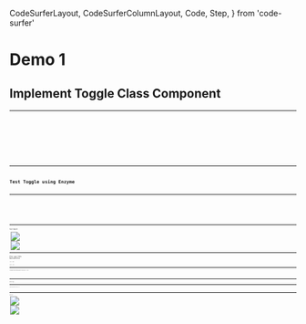   CodeSurferLayout,
  CodeSurferColumnLayout,
  Code,
  Step,
} from 'code-surfer'

# Demo 1

## Implement Toggle Class Component

<Toggle />

---

<CodeSurferLayout>
  <Code
    code={require('!!raw-loader!./Toggle.0.js').default}
    lang="jsx"
    title="Implement Toggle Class Component"
  />
  <Code
    code={require('!!raw-loader!./Toggle.1.js').default}
    focus="5:7"
    lang="jsx"
    title="Implement Toggle Class Component"
    subtitle="toggle state"
  />
  <Code
    code={require('!!raw-loader!./Toggle.2.js').default}
    focus="9:11"
    lang="jsx"
    title="Implement Toggle Class Component"
    subtitle="handleToggle function to switch the toggle"
  />
  <Code
    code={require('!!raw-loader!./Toggle.3.js').default}
    focus="16[15:48]"
    lang="jsx"
    title="Implement Toggle Class Component"
    subtitle="Render toggle state"
  />
  <Code
    code={require('!!raw-loader!../Toggle.js').default}
    focus="17[17:43]"
    lang="jsx"
    title="Implement Toggle Class Component"
    subtitle="Call handleToggle function"
  />
  <Code
    code={require('!!raw-loader!../Toggle.js').default}
    focus="5:7,9:11,16[15:48],17[17:43]"
    lang="jsx"
    title="Implement Toggle Class Component"
  />
</CodeSurferLayout>

---

## Test Toggle using Enzyme

---

<CodeSurferLayout>
  <Code
    code={require('!!raw-loader!./Toggle.test.0.js').default}
    lang="jsx"
    title="Test Toggle using Enzyme"
  />
  <Code
    code={require('!!raw-loader!./Toggle.test.1.js').default}
    focus="1[21:27],10"
    lang="jsx"
    title="Test Toggle using Enzyme"
    subtitle="Shallow rendering"
  />
  <Code
    code={require('!!raw-loader!./Toggle.test.2.js').default}
    focus="12"
    lang="jsx"
    title="Test Toggle using Enzyme"
    subtitle="Assert initial state"
  />
  <Code
    code={require('!!raw-loader!./Toggle.test.3.js').default}
    focus="13"
    lang="jsx"
    title="Test Toggle using Enzyme"
    subtitle="Assert initial props passed down to Button"
  />
  <Code
    code={require('!!raw-loader!./Toggle.test.4.js').default}
    focus="15"
    lang="jsx"
    title="Test Toggle using Enzyme"
    subtitle="Call function to update the state"
  />
  <Code
    code={require('!!raw-loader!./Toggle.test.5.js').default}
    focus="17"
    lang="jsx"
    title="Test Toggle using Enzyme"
    subtitle="Assert updated state"
  />
  <Code
    code={require('!!raw-loader!../Toggle.test.js').default}
    focus="18"
    lang="jsx"
    title="Test Toggle using Enzyme"
    subtitle="Assert updated props passed down to Button"
  />
  <Code
    code={require('!!raw-loader!../Toggle.test.js').default}
    focus="1[21:27],10,12:13,15,17:18"
    lang="jsx"
    title="Test Toggle using Enzyme"
  />
</CodeSurferLayout>

---

## Test Result

<Split>
  <Image
    src={require('file-loader!./toggle-shallow-test-result.png')}
    style={{
      margin: 'auto',
      height: '30vh',
      width: '30vw',
      backgroundPosition: 'right',
      backgroundSize: 'contain',
    }}
  />
  <Image
    src={require('file-loader!./toggle-shallow-test-coverage.png')}
    style={{
      margin: '0 auto 0 0',
      height: '60vh',
      width: '60vw',
      backgroundPosition: 'left',
      backgroundSize: 'contain',
    }}
  />
</Split>

---

## Flip `toggle` State Representation

`true` ➡ Off

`false` ➡ On

---

<CodeSurferColumnLayout sizes={[1, 1]}>

<Step title="Flip toggle State Representation">
  <Code
    code={require('!!raw-loader!../Toggle.js').default}
    focus="6[13:17]"
    lang="jsx"
    subtitle="default ➡️ true"
  />
  <Code
    code={require('!!raw-loader!../ToggleFlipped.js').default}
    focus="6[13:16]"
    lang="jsx"
    subtitle="default ➡️ false"
  />
</Step>
<Step>
  <Code
    code={require('!!raw-loader!../Toggle.js').default}
    focus="16[16:47]"
    lang="jsx"
    subtitle="true ➡️ On | false ➡️ Off"
  />
  <Code
    code={require('!!raw-loader!../ToggleFlipped.js').default}
    focus="16[16:48]"
    lang="jsx"
    subtitle="true ➡️ Off | false ➡️ On"
  />
</Step>

</CodeSurferColumnLayout>

---

## End User 🆗

<ToggleFlipped />

---

<CodeSurferColumnLayout sizes={[1, 1]}>

<Step title="Developer 🆗">
  <Code
    code={require('!!raw-loader!./App.js').default}
    focus="2,5[10:19]"
    lang="jsx"
    subtitle="Before"
  />
  <Code
    code={require('!!raw-loader!./App.js').default}
    focus="2,5[10:19]"
    lang="jsx"
    subtitle="After"
  />
</Step>

</CodeSurferColumnLayout>

---

## Test User ❌

<Split>
  <Image
    src={require('file-loader!./toggle-shallow-test-failure-result.png')}
    style={{
      margin: 'auto',
      height: '55vh',
      width: '55vw',
      backgroundPosition: 'right',
      backgroundSize: 'contain',
    }}
  />
  <Image
    src={require('file-loader!./toggle-shallow-test-failure-coverage.png')}
    style={{
      margin: '0 auto 0 0',
      height: '60vh',
      width: '60vw',
      backgroundPosition: 'left',
      backgroundSize: 'contain',
    }}
  />
</Split>
